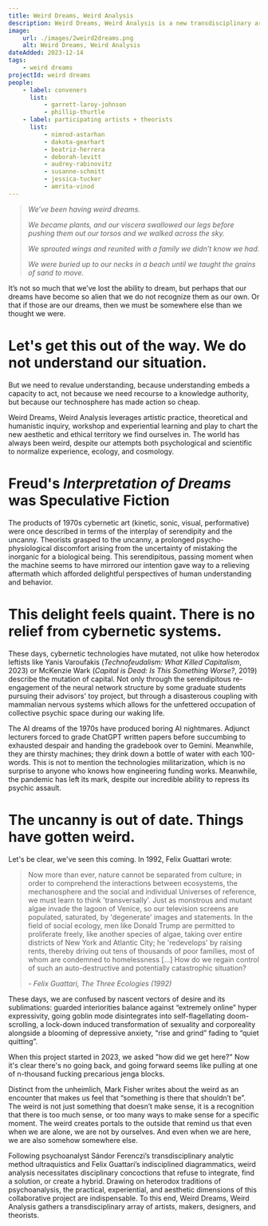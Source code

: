 ```yaml
---
title: Weird Dreams, Weird Analysis
description: Weird Dreams, Weird Analysis is a new transdisciplinary arts and humanities collaborative project gathering creative practitioners in the arts, theory, and technology from different continents and professional contexts to speculate on the political potentials of the Weird as an aesthetic category and new modes of (psycho-schizo)analysis sufficient to it.
image:
    url: ./images/2weird2dreams.png
    alt: Weird Dreams, Weird Analysis
dateAdded: 2023-12-14
tags:
    - weird dreams
projectId: weird dreams
people:
    - label: conveners
      list:
          - garrett-laroy-johnson
          - phillip-thurtle
    - label: participating artists + theorists
      list:
          - nimrod-astarhan
          - dakota-gearhart
          - beatriz-herrera
          - deborah-levitt
          - audrey-rabinovitz
          - susanne-schmitt
          - jessica-tucker
          - amrita-vinod
---
```


> _We’ve been having weird dreams._
>
> _We became plants, and our viscera swallowed our legs before pushing them out our torsos and we walked across the sky._
>
> _We sprouted wings and reunited with a family we didn’t know we had._
>
> _We were buried up to our necks in a beach until we taught the grains of sand to move._

It’s not so much that we’ve lost the ability to dream, but perhaps that our dreams have become so alien that we do not recognize them as our own. Or that if those are our dreams, then we must be somewhere else than we thought we were.

# Let's get this out of the way. We do not understand our situation.

But we need to revalue understanding, because understanding embeds a capacity to act, not because we need recourse to a knowledge authority, but because our technosphere has made action so cheap.

Weird Dreams, Weird Analysis leverages artistic practice, theoretical and humanistic inquiry, workshop and experiential learning and play to chart the new aesthetic and ethical territory we find ourselves in. The world has always been weird, despite our attempts both psychological and scientific to normalize experience, ecology, and cosmology.

# Freud's _Interpretation of Dreams_ was Speculative Fiction

The products of 1970s cybernetic art (kinetic, sonic, visual, performative) were once described in terms of the interplay of serendipity and the uncanny. Theorists grasped to the uncanny, a prolonged psycho-physiological discomfort arising from the uncertainty of mistaking the inorganic for a biological being. This serendipitous, passing moment when the machine seems to have mirrored our intention gave way to a relieving aftermath which afforded delightful perspectives of human understanding and behavior.

# This delight feels quaint. There is no relief from cybernetic systems.

These days, cybernetic technologies have mutated, not ulike how heterodox leftists like Yanis Varoufakis (_Technofeudalism: What Killed Capitalism_, 2023) or McKenzie Wark (_Capital is Dead: Is This Something Worse?_, 2019) describe the mutation of capital. Not only through the serendipitous re-engagement of the neural network structure by some graduate students pursuing their advisors' toy project, but through a disasterous coupling with mammalian nervous systems which allows for the unfettered occupation of collective psychic space during our waking life.

The AI dreams of the 1970s have produced boring AI nightmares. Adjunct lecturers forced to grade ChatGPT written papers before succumbing to exhausted despair and handing the gradebook over to Gemini. Meanwhile, they are thirsty machines; they drink down a bottle of water with each 100-words. This is not to mention the technologies militarization, which is no surprise to anyone who knows how engineering funding works. Meanwhile, the pandemic has left its mark, despite our incredible ability to repress its psychic assault.

# The uncanny is out of date. Things have gotten weird.

Let's be clear, we've seen this coming. In 1992, Felix Guattari wrote:

> Now more than ever, nature cannot be separated from culture; in order to comprehend the interactions between ecosystems, the mechanosphere and the social and individual Universes of reference, we must learn to think 'transversally'. Just as monstrous and mutant algae invade the lagoon of Venice, so our television screens are populated, saturated, by 'degenerate' images and statements. In the field of social ecology, men like Donald Trump are permitted to proliferate freely, like another species of algae, taking over entire districts of New York and Atlantic City; he 'redevelops' by raising rents, thereby driving out tens of thousands of poor families, most of whom are condemned to homelessness [...] How do we regain control of such an auto-destructive and potentially catastrophic situation?
>
> <cite> - Felix Guattari, _The Three Ecologies_ (1992)</cite>

These days, we are confused by nascent vectors of desire and its sublimations: guarded interiorities balance against “extremely online” hyper expressivity, going goblin mode disintegrates into self-flagellating doom-scrolling, a lock-down induced transformation of sexuality and corporeality alongside a blooming of depressive anxiety, “rise and grind” fading to “quiet quitting”.

When this project started in 2023, we asked "how did we get here?" Now it's clear there's no going back, and going forward seems like pulling at one of n-thousand fucking precarious jenga blocks.

Distinct from the unheimlich, Mark Fisher writes about the weird as an encounter that makes us feel that “something is there that shouldn’t be”. The weird is not just something that doesn’t make sense, it is a recognition that there is too much sense, or too many ways to make sense for a specific moment. The weird creates portals to the outside that remind us that even when we are alone, we are not by ourselves. And even when we are here, we are also somehow somewhere else.

Following psychoanalyst Sándor Ferenczi’s transdisciplinary analytic method ultraquistics and Felix Guattari’s indisciplined diagrammatics, weird analysis necessitates disciplinary concoctions that refuse to integrate, find a solution, or create a hybrid. Drawing on heterodox traditions of psychoanalysis, the practical, experiential, and aesthetic dimensions of this collaborative project are indispensable. To this end, Weird Dreams, Weird Analysis gathers a transdisciplinary array of artists, makers, designers, and theorists.

